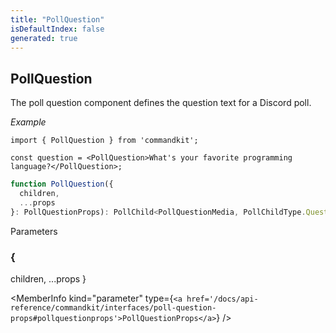 ```yaml
---
title: "PollQuestion"
isDefaultIndex: false
generated: true
---
```



<!-- This file was generated from the CommandKit source. Do not modify. Instead, re-run the "docgen" script -->


## PollQuestion

<GenerationInfo sourceFile="packages/commandkit/src/components/display/poll.ts" sourceLine="100" packageName="commandkit" />

The poll question component defines the question text for a Discord poll.



*Example*

```tsx
import { PollQuestion } from 'commandkit';

const question = <PollQuestion>What's your favorite programming language?</PollQuestion>;
```

```ts title="Signature"
function PollQuestion({
  children,
  ...props
}: PollQuestionProps): PollChild<PollQuestionMedia, PollChildType.Question>
```
Parameters

### \{
  children,
  ...props
}

<MemberInfo kind="parameter" type={`<a href='/docs/api-reference/commandkit/interfaces/poll-question-props#pollquestionprops'>PollQuestionProps</a>`} />

